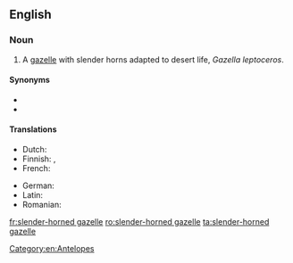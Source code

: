 ==English==
{{wikipedia}}

===Noun===
{{en-noun}}

# A [[gazelle]] with slender horns adapted to desert life, ''Gazella leptoceros''.

====Synonyms====
* {{l|en|Rhim gazelle}}
* {{l|en|Sand gazelle}}

====Translations====
{{trans-top|''Gazella leptoceros''}}
* Dutch: {{t|nl|duingazelle|m}}
* Finnish: {{t|fi|valkogaselli}}, {{t|fi|saharangaselli}}
* French: {{t|fr|gazelle leptocère}}
{{trans-mid}}
* German: {{t|de|Dünengazelle|f}}
* Latin: {{t|la|Gazella leptoceros}}
* Romanian: {{t|ro|gazelă leptoceră|f}}
{{trans-bottom}}

[[Category:en:Antelopes]]

[[fr:slender-horned gazelle]]
[[ro:slender-horned gazelle]]
[[ta:slender-horned gazelle]]